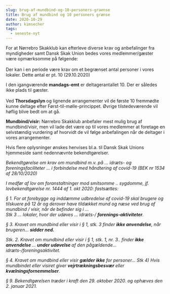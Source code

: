 ```yaml
---
slug: brug-af-mundbind-og-10-personers-graense
title: Brug af mundbind og 10 personers grænse
date: 2020-10-29
author: kimsecher
tags:
  - seneste-nyt
---
```

<!-- wp:paragraph -->
<p>For at Nørrebro Skakklub kan efterleve diverse krav og anbefalinger fra myndigheder samt Dansk Skak Union bedes vores medlemmer/gæster være opmærksomme på følgende:<br><br>Der kan i en periode være krav om et begrænset antal personer i vores lokaler. Dette antal er pt. 10 (29.10.2020)</p>
<!-- /wp:paragraph -->

<!-- wp:paragraph -->
<p>I den igangværende <strong>mandags-emt</strong> er deltagerantallet 10. Der er således ikke plads til gæster.<br><br>Ved <strong>Thorsdagslyn </strong>og lignende arrangementer vil de første 10 fremmødte kunne deltage efter Først-til-mølle-princippet. Øvrige tilstedeværende vil høflig blive bedt om at gå.</p>
<!-- /wp:paragraph -->

<!-- wp:paragraph -->
<p><strong>Mundbind/visir:</strong> Nørrebro Skakklub anbefaler mest mulig brug af mundbind/visir, men vil lade det være op til vores medlemmer at foretage en selvstændig vurdering af hvorvidt de vil følge anbefalingen når de deltager i vores arrangementer.</p>
<!-- /wp:paragraph -->

<!-- wp:paragraph -->
<p>Hvis flere oplysninger ønskes henvises bl.a. til Dansk Skak Unions hjemmeside samt nedennævnte bekendtgørelser.</p>
<!-- /wp:paragraph -->

<!-- wp:paragraph -->
<p><em>Bekendtgørelse om krav om mundbind m.v. på … idræts- og foreningsfaciliteter … i forbindelse med håndtering af covid-19 (BEK nr 1534 af 28/10/2020)</em></p>
<!-- /wp:paragraph -->

<!-- wp:paragraph -->
<p><em>I medfør af lov om foranstaltninger mod smitsomme .. sygdomme, jf. lovbekendtgørelse nr. 1444 af 1. okt 2020: fastsættes:</em></p>
<!-- /wp:paragraph -->

<!-- wp:paragraph -->
<p><em>§ 1. For at forebygge og inddæmme udbredelse af covid-19 skal brugere og tilskuere på 12 år og derover have tildækket mund og næse ved brug af mundbind / visir, når de befinder sig i …<br>Stk 3 … lokaler, hvor der udøves … idræts-/ <strong>forenings‐aktiviteter</strong>.</em></p>
<!-- /wp:paragraph -->

<!-- wp:paragraph -->
<p><em>§ 3. Kravet om mundbind eller visir i § 1, stk. 3 finder <strong>ikke anvendelse</strong>, når brugeren… <strong>sidder ned.</strong></em></p>
<!-- /wp:paragraph -->

<!-- wp:paragraph -->
<p><em>Stk. 2. Kravet om mundbind eller visir i § 1, stk. 1, nr. 3.. finder<strong> ikke anvendelse </strong>… <strong>under udøvelse </strong>af den pågældende… idræts-/foreningsaktivitet.</em></p>
<!-- /wp:paragraph -->

<!-- wp:paragraph -->
<p><em>§ 4. Kravet om mundbind eller visir <strong>gælder ikke</strong> for personer… Stk 4) Hvis mundbindet eller visiret giver <strong>vejrtrækningsbesvær </strong>eller <strong>kvælningsfornemmelser</strong>.</em></p>
<!-- /wp:paragraph -->

<!-- wp:paragraph -->
<p><em>§ 9. Bekendtgørelsen træder i kraft den 29. oktober 2020. og ophæves den 2. januar 2021.</em></p>
<!-- /wp:paragraph -->

